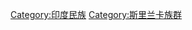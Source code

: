 {{catmore}}
{{Commonscat|Tamils}}

{{DEFAULTSORT:Tamil}}
[[Category:印度民族|Category:印度民族]]
[[Category:斯里兰卡族群|Category:斯里兰卡族群]]